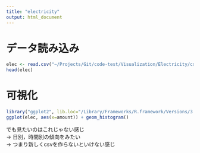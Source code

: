 ```yaml
---
title: "electricity"
output: html_document
---
```


# データ読み込み
```r
elec <- read.csv("~/Projects/Git/code-test/Visualization/Electricity/csv/merged.csv")
head(elec)
```

# 可視化
```r
library("ggplot2", lib.loc="/Library/Frameworks/R.framework/Versions/3.0/Resources/library")
ggplot(elec, aes(x=amount)) + geom_histogram()
```

でも見たいのはこれじゃない感じ  
→ 日別，時間別の傾向をみたい  
→ つまり新しくcsvを作らないといけない感じ



